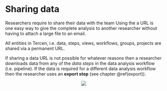# Sharing data {#sharing-data}
Researchers require to share their data with the team Using the a URL is one easy way to give the complete analysis to another researcher without having to attach a large file to an email.

All entities in Tercen, i.e. data, steps, views, workflows, groups, projects are shared via a permanent URL.

If sharing a data URL is not possible for whatever reasons then a researcher downloads data from any of the _data steps_ in the data analysis workflow (i.e. pipeline). If the data is required for a different data analysis workflow then the researcher uses an __export step__ (see chapter \@ref(export)).  


<center>![](images\share.png)</center>
